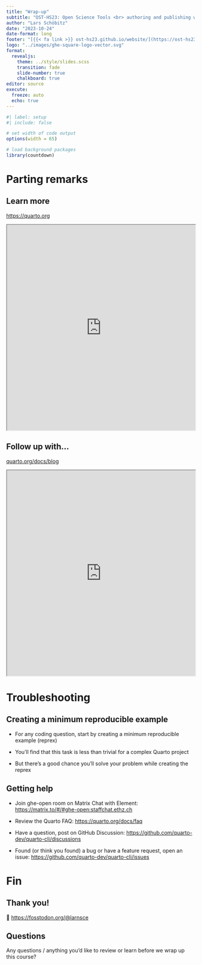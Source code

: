 ```yaml
---
title: "Wrap-up"
subtitle: "OST-HS23: Open Science Tools <br> authoring and publishing workflows for collaborative scientific writing"
author: "Lars Schöbitz"
date: "2023-10-24"
date-format: long
footer: "[{{< fa link >}} ost-hs23.github.io/website/](https://ost-hs23.github.io/website/)"
logo: "../images/ghe-square-logo-vector.svg"
format:
  revealjs:
    theme: ../style/slides.scss
    transition: fade
    slide-number: true
    chalkboard: true
editor: source
execute:
  freeze: auto
  echo: true
---
```


```r
#| label: setup
#| include: false

# set width of code output
options(width = 65)

# load background packages
library(countdown)
```

# Parting remarks

## Learn more

::: learn-more
[https://quarto.org](https://quarto.org/)

```{=html}
<iframe src="https://quarto.org/" width="100%" height="550" title="Quarto Website"></iframe>
```
:::

## Follow up with...

::: learn-more
[quarto.org/docs/blog](https://quarto.org/docs/blog)

```{=html}
<iframe src="https://quarto.org/docs/blog/" width="100%" height="550" title="Quarto Website"></iframe>
```
:::

# Troubleshooting

## Creating a minimum reproducible example

- For any coding question, start by creating a minimum reproducible example (reprex)

- You'll find that this task is less than trivial for a complex Quarto project

- But there's a good chance you'll solve your problem while creating the reprex 

## Getting help

- Join ghe-open room on Matrix Chat with Element: <https://matrix.to/#/#ghe-open:staffchat.ethz.ch>

- Review the Quarto FAQ: <https://quarto.org/docs/faq>

- Have a question, post on GitHub Discussion: <https://github.com/quarto-dev/quarto-cli/discussions>

- Found (or think you found) a bug or have a feature request, open an issue: <https://github.com/quarto-dev/quarto-cli/issues>

# Fin

## Thank you! 

🐘 [https://fosstodon.org/@larnsce](https://fosstodon.org/@larnsce)

## Questions

::: task
Any questions / anything you'd like to review or learn before we wrap up this course?
:::


